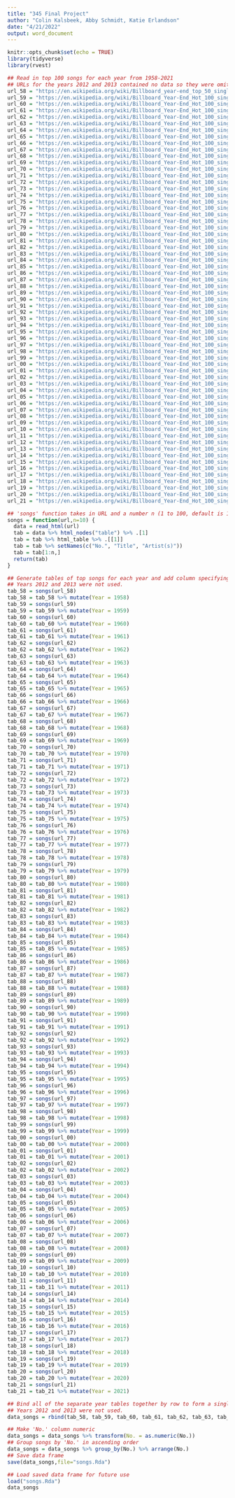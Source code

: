 ```yaml
---
title: "345 Final Project"
author: "Colin Kalsbeek, Abby Schmidt, Katie Erlandson"
date: "4/21/2022"
output: word_document
---
```


```r
knitr::opts_chunk$set(echo = TRUE)
library(tidyverse)
library(rvest)
```

```r
## Read in top 100 songs for each year from 1958-2021
## URLs for the years 2012 and 2013 contained no data so they were omitted from analysis
url_58 = "https://en.wikipedia.org/wiki/Billboard_year-end_top_50_singles_of_1958"
url_59 = "https://en.wikipedia.org/wiki/Billboard_Year-End_Hot_100_singles_of_1959"
url_60 = "https://en.wikipedia.org/wiki/Billboard_Year-End_Hot_100_singles_of_1960"
url_61 = "https://en.wikipedia.org/wiki/Billboard_Year-End_Hot_100_singles_of_1961" 
url_62 = "https://en.wikipedia.org/wiki/Billboard_Year-End_Hot_100_singles_of_1962"
url_63 = "https://en.wikipedia.org/wiki/Billboard_Year-End_Hot_100_singles_of_1963"
url_64 = "https://en.wikipedia.org/wiki/Billboard_Year-End_Hot_100_singles_of_1964"
url_65 = "https://en.wikipedia.org/wiki/Billboard_Year-End_Hot_100_singles_of_1965"
url_66 = "https://en.wikipedia.org/wiki/Billboard_Year-End_Hot_100_singles_of_1966"
url_67 = "https://en.wikipedia.org/wiki/Billboard_Year-End_Hot_100_singles_of_1967"
url_68 = "https://en.wikipedia.org/wiki/Billboard_Year-End_Hot_100_singles_of_1968"
url_69 = "https://en.wikipedia.org/wiki/Billboard_Year-End_Hot_100_singles_of_1969"
url_70 = "https://en.wikipedia.org/wiki/Billboard_Year-End_Hot_100_singles_of_1970"
url_71 = "https://en.wikipedia.org/wiki/Billboard_Year-End_Hot_100_singles_of_1971"
url_72 = "https://en.wikipedia.org/wiki/Billboard_Year-End_Hot_100_singles_of_1972"
url_73 = "https://en.wikipedia.org/wiki/Billboard_Year-End_Hot_100_singles_of_1973"
url_74 = "https://en.wikipedia.org/wiki/Billboard_Year-End_Hot_100_singles_of_1974"
url_75 = "https://en.wikipedia.org/wiki/Billboard_Year-End_Hot_100_singles_of_1975"
url_76 = "https://en.wikipedia.org/wiki/Billboard_Year-End_Hot_100_singles_of_1976"
url_77 = "https://en.wikipedia.org/wiki/Billboard_Year-End_Hot_100_singles_of_1977"
url_78 = "https://en.wikipedia.org/wiki/Billboard_Year-End_Hot_100_singles_of_1978"
url_79 = "https://en.wikipedia.org/wiki/Billboard_Year-End_Hot_100_singles_of_1979"
url_80 = "https://en.wikipedia.org/wiki/Billboard_Year-End_Hot_100_singles_of_1980"
url_81 = "https://en.wikipedia.org/wiki/Billboard_Year-End_Hot_100_singles_of_1981"
url_82 = "https://en.wikipedia.org/wiki/Billboard_Year-End_Hot_100_singles_of_1982"
url_83 = "https://en.wikipedia.org/wiki/Billboard_Year-End_Hot_100_singles_of_1983"
url_84 = "https://en.wikipedia.org/wiki/Billboard_Year-End_Hot_100_singles_of_1984"
url_85 = "https://en.wikipedia.org/wiki/Billboard_Year-End_Hot_100_singles_of_1985"
url_86 = "https://en.wikipedia.org/wiki/Billboard_Year-End_Hot_100_singles_of_1986"
url_87 = "https://en.wikipedia.org/wiki/Billboard_Year-End_Hot_100_singles_of_1987"
url_88 = "https://en.wikipedia.org/wiki/Billboard_Year-End_Hot_100_singles_of_1988"
url_89 = "https://en.wikipedia.org/wiki/Billboard_Year-End_Hot_100_singles_of_1989"
url_90 = "https://en.wikipedia.org/wiki/Billboard_Year-End_Hot_100_singles_of_1990"
url_91 = "https://en.wikipedia.org/wiki/Billboard_Year-End_Hot_100_singles_of_1991"
url_92 = "https://en.wikipedia.org/wiki/Billboard_Year-End_Hot_100_singles_of_1992"
url_93 = "https://en.wikipedia.org/wiki/Billboard_Year-End_Hot_100_singles_of_1993"
url_94 = "https://en.wikipedia.org/wiki/Billboard_Year-End_Hot_100_singles_of_1994"
url_95 = "https://en.wikipedia.org/wiki/Billboard_Year-End_Hot_100_singles_of_1995"
url_96 = "https://en.wikipedia.org/wiki/Billboard_Year-End_Hot_100_singles_of_1996"
url_97 = "https://en.wikipedia.org/wiki/Billboard_Year-End_Hot_100_singles_of_1997"
url_98 = "https://en.wikipedia.org/wiki/Billboard_Year-End_Hot_100_singles_of_1998"
url_99 = "https://en.wikipedia.org/wiki/Billboard_Year-End_Hot_100_singles_of_1999"
url_00 = "https://en.wikipedia.org/wiki/Billboard_Year-End_Hot_100_singles_of_2000"
url_01 = "https://en.wikipedia.org/wiki/Billboard_Year-End_Hot_100_singles_of_2001"
url_02 = "https://en.wikipedia.org/wiki/Billboard_Year-End_Hot_100_singles_of_2002"
url_03 = "https://en.wikipedia.org/wiki/Billboard_Year-End_Hot_100_singles_of_2003"
url_04 = "https://en.wikipedia.org/wiki/Billboard_Year-End_Hot_100_singles_of_2004"
url_05 = "https://en.wikipedia.org/wiki/Billboard_Year-End_Hot_100_singles_of_2005"
url_06 = "https://en.wikipedia.org/wiki/Billboard_Year-End_Hot_100_singles_of_2006"
url_07 = "https://en.wikipedia.org/wiki/Billboard_Year-End_Hot_100_singles_of_2007"
url_08 = "https://en.wikipedia.org/wiki/Billboard_Year-End_Hot_100_singles_of_2008"
url_09 = "https://en.wikipedia.org/wiki/Billboard_Year-End_Hot_100_singles_of_2009"
url_10 = "https://en.wikipedia.org/wiki/Billboard_Year-End_Hot_100_singles_of_2010"
url_11 = "https://en.wikipedia.org/wiki/Billboard_Year-End_Hot_100_singles_of_2011"
url_12 = "https://en.wikipedia.org/wiki/Billboard_Year-End_Hot_100_singles_of_2012"
url_13 = "https://en.wikipedia.org/wiki/Billboard_Year-End_Hot_100_singles_of_2013"
url_14 = "https://en.wikipedia.org/wiki/Billboard_Year-End_Hot_100_singles_of_2014"
url_15 = "https://en.wikipedia.org/wiki/Billboard_Year-End_Hot_100_singles_of_2015"
url_16 = "https://en.wikipedia.org/wiki/Billboard_Year-End_Hot_100_singles_of_2016"
url_17 = "https://en.wikipedia.org/wiki/Billboard_Year-End_Hot_100_singles_of_2017"
url_18 = "https://en.wikipedia.org/wiki/Billboard_Year-End_Hot_100_singles_of_2018"
url_19 = "https://en.wikipedia.org/wiki/Billboard_Year-End_Hot_100_singles_of_2019"
url_20 = "https://en.wikipedia.org/wiki/Billboard_Year-End_Hot_100_singles_of_2020"
url_21 = "https://en.wikipedia.org/wiki/Billboard_Year-End_Hot_100_singles_of_2021"
```

```r
## 'songs' function takes in URL and a number n (1 to 100, default is 10) to output a table of top songs of length n.
songs = function(url,n=10) {
  data = read_html(url)
  tab = data %>% html_nodes("table") %>% .[1]
  tab = tab %>% html_table %>% .[[1]] 
  tab = tab %>% setNames(c("No.", "Title", "Artist(s)"))
  tab = tab[1:n,] 
  return(tab)
}
```

```r
## Generate tables of top songs for each year and add column specifying year.
## Years 2012 and 2013 were not used.
tab_58 = songs(url_58)
tab_58 = tab_58 %>% mutate(Year = 1958)
tab_59 = songs(url_59)
tab_59 = tab_59 %>% mutate(Year = 1959)
tab_60 = songs(url_60)
tab_60 = tab_60 %>% mutate(Year = 1960)
tab_61 = songs(url_61)
tab_61 = tab_61 %>% mutate(Year = 1961)
tab_62 = songs(url_62)
tab_62 = tab_62 %>% mutate(Year = 1962)
tab_63 = songs(url_63)
tab_63 = tab_63 %>% mutate(Year = 1963)
tab_64 = songs(url_64)
tab_64 = tab_64 %>% mutate(Year = 1964)
tab_65 = songs(url_65)
tab_65 = tab_65 %>% mutate(Year = 1965)
tab_66 = songs(url_66)
tab_66 = tab_66 %>% mutate(Year = 1966)
tab_67 = songs(url_67)
tab_67 = tab_67 %>% mutate(Year = 1967)
tab_68 = songs(url_68)
tab_68 = tab_68 %>% mutate(Year = 1968)
tab_69 = songs(url_69)
tab_69 = tab_69 %>% mutate(Year = 1969)
tab_70 = songs(url_70)
tab_70 = tab_70 %>% mutate(Year = 1970)
tab_71 = songs(url_71)
tab_71 = tab_71 %>% mutate(Year = 1971)
tab_72 = songs(url_72)
tab_72 = tab_72 %>% mutate(Year = 1972)
tab_73 = songs(url_73)
tab_73 = tab_73 %>% mutate(Year = 1973)
tab_74 = songs(url_74)
tab_74 = tab_74 %>% mutate(Year = 1974)
tab_75 = songs(url_75)
tab_75 = tab_75 %>% mutate(Year = 1975)
tab_76 = songs(url_76)
tab_76 = tab_76 %>% mutate(Year = 1976)
tab_77 = songs(url_77)
tab_77 = tab_77 %>% mutate(Year = 1977)
tab_78 = songs(url_78)
tab_78 = tab_78 %>% mutate(Year = 1978)
tab_79 = songs(url_79)
tab_79 = tab_79 %>% mutate(Year = 1979)
tab_80 = songs(url_80)
tab_80 = tab_80 %>% mutate(Year = 1980)
tab_81 = songs(url_81)
tab_81 = tab_81 %>% mutate(Year = 1981)
tab_82 = songs(url_82)
tab_82 = tab_82 %>% mutate(Year = 1982)
tab_83 = songs(url_83)
tab_83 = tab_83 %>% mutate(Year = 1983)
tab_84 = songs(url_84)
tab_84 = tab_84 %>% mutate(Year = 1984)
tab_85 = songs(url_85)
tab_85 = tab_85 %>% mutate(Year = 1985)
tab_86 = songs(url_86)
tab_86 = tab_86 %>% mutate(Year = 1986)
tab_87 = songs(url_87)
tab_87 = tab_87 %>% mutate(Year = 1987)
tab_88 = songs(url_88)
tab_88 = tab_88 %>% mutate(Year = 1988)
tab_89 = songs(url_89)
tab_89 = tab_89 %>% mutate(Year = 1989)
tab_90 = songs(url_90)
tab_90 = tab_90 %>% mutate(Year = 1990)
tab_91 = songs(url_91)
tab_91 = tab_91 %>% mutate(Year = 1991)
tab_92 = songs(url_92)
tab_92 = tab_92 %>% mutate(Year = 1992)
tab_93 = songs(url_93)
tab_93 = tab_93 %>% mutate(Year = 1993)
tab_94 = songs(url_94)
tab_94 = tab_94 %>% mutate(Year = 1994)
tab_95 = songs(url_95)
tab_95 = tab_95 %>% mutate(Year = 1995)
tab_96 = songs(url_96)
tab_96 = tab_96 %>% mutate(Year = 1996)
tab_97 = songs(url_97)
tab_97 = tab_97 %>% mutate(Year = 1997)
tab_98 = songs(url_98)
tab_98 = tab_98 %>% mutate(Year = 1998)
tab_99 = songs(url_99)
tab_99 = tab_99 %>% mutate(Year = 1999)
tab_00 = songs(url_00)
tab_00 = tab_00 %>% mutate(Year = 2000)
tab_01 = songs(url_01)
tab_01 = tab_01 %>% mutate(Year = 2001)
tab_02 = songs(url_02)
tab_02 = tab_02 %>% mutate(Year = 2002)
tab_03 = songs(url_03)
tab_03 = tab_03 %>% mutate(Year = 2003)
tab_04 = songs(url_04)
tab_04 = tab_04 %>% mutate(Year = 2004)
tab_05 = songs(url_05)
tab_05 = tab_05 %>% mutate(Year = 2005)
tab_06 = songs(url_06)
tab_06 = tab_06 %>% mutate(Year = 2006)
tab_07 = songs(url_07)
tab_07 = tab_07 %>% mutate(Year = 2007)
tab_08 = songs(url_08)
tab_08 = tab_08 %>% mutate(Year = 2008)
tab_09 = songs(url_09)
tab_09 = tab_09 %>% mutate(Year = 2009)
tab_10 = songs(url_10)
tab_10 = tab_10 %>% mutate(Year = 2010)
tab_11 = songs(url_11)
tab_11 = tab_11 %>% mutate(Year = 2011)
tab_14 = songs(url_14)
tab_14 = tab_14 %>% mutate(Year = 2014)
tab_15 = songs(url_15)
tab_15 = tab_15 %>% mutate(Year = 2015)
tab_16 = songs(url_16)
tab_16 = tab_16 %>% mutate(Year = 2016)
tab_17 = songs(url_17)
tab_17 = tab_17 %>% mutate(Year = 2017)
tab_18 = songs(url_18)
tab_18 = tab_18 %>% mutate(Year = 2018)
tab_19 = songs(url_19)
tab_19 = tab_19 %>% mutate(Year = 2019)
tab_20 = songs(url_20)
tab_20 = tab_20 %>% mutate(Year = 2020)
tab_21 = songs(url_21)
tab_21 = tab_21 %>% mutate(Year = 2021)
```

```r
## Bind all of the separate year tables together by row to form a single data frame.
## Years 2012 and 2013 were not used.
data_songs = rbind(tab_58, tab_59, tab_60, tab_61, tab_62, tab_63, tab_64, tab_65, tab_66, tab_67, tab_68, tab_69, tab_70, tab_71, tab_72, tab_73, tab_74, tab_75, tab_76, tab_77, tab_78, tab_79, tab_80, tab_81, tab_82, tab_83, tab_84, tab_85, tab_86, tab_87, tab_88, tab_89, tab_90, tab_91, tab_92, tab_93, tab_94, tab_95, tab_96, tab_97, tab_98, tab_99, tab_00, tab_01, tab_02, tab_03, tab_04, tab_05, tab_06, tab_07, tab_08, tab_09, tab_10, tab_11, tab_14, tab_15, tab_16, tab_17, tab_18, tab_19, tab_20, tab_21) 

## Make 'No.' column numeric
data_songs = data_songs %>% transform(No. = as.numeric(No.))
## Group songs by 'No.' in ascending order
data_songs = data_songs %>% group_by(No.) %>% arrange(No.)
## Save data frame
save(data_songs,file="songs.Rda")
```

```r
## Load saved data frame for future use
load("songs.Rda")
data_songs
```
